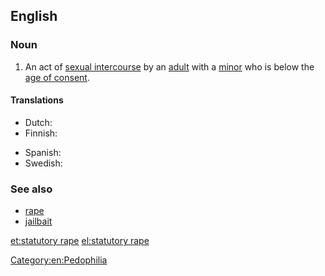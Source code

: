 ==English==
{{wikipedia}}

===Noun===
{{en-noun|head=[[statutory]] [[rape]]}}

# {{context|legal|lang=en}} An act of [[sexual intercourse]] by an [[adult]] with a [[minor]] who is below the [[age of consent]].

====Translations====
{{trans-top|intercourse with a minor}}
* Dutch: {{t|nl|sex met minderjarige}}
* Finnish: {{t|fi|törkeä lapsen seksuaalinen hyväksikäyttö}}
{{trans-mid}}
* Spanish: {{t+|es|estupro|m}}
* Swedish: {{t|sv|samlag med minderårig}}
{{trans-bottom}}

===See also===
* [[rape]]
* [[jailbait]]

[[Category:en:Pedophilia]]

[[et:statutory rape]]
[[el:statutory rape]]